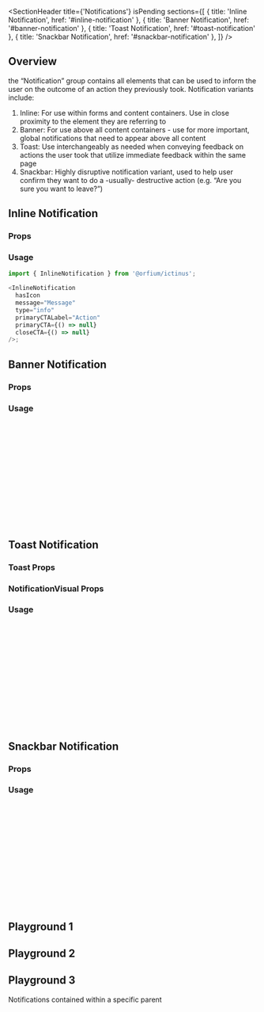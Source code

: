 
<Meta of={NotificationStories} />

<SectionHeader
  title={'Notifications'}
  isPending
  sections={[
    { title: 'Inline Notification', href: '#inline-notification' },
    { title: 'Banner Notification', href: '#banner-notification' },
    { title: 'Toast Notification', href: '#toast-notification' },
    { title: 'Snackbar Notification', href: '#snackbar-notification' },
  ]}
/>

## Overview

the “Notification” group contains all elements that can be used to inform the user on the outcome of an action they previously took.
Notification variants include:

1. Inline: For use within forms and content containers. Use in close proximity to the element they are referring to
2. Banner: For use above all content containers - use for more important, global notifications that need to appear above all content
3. Toast: Use interchangeably as needed when conveying feedback on actions the user took that utilize immediate feedback within the same page
4. Snackbar: Highly disruptive notification variant, used to help user confirm they want to do a -usually- destructive action (e.g. “Are you sure you want to leave?”)

## Inline Notification

### Props

<ArgTypes of={InlineNotification} />

### Usage

```js
import { InlineNotification } from '@orfium/ictinus';

<InlineNotification
  hasIcon
  message="Message"
  type="info"
  primaryCTALabel="Action"
  primaryCTA={() => null}
  closeCTA={() => null}
/>;
```

<Canvas of={NotificationStories.InlineNotificationStory} />

## Banner Notification

### Props

<ArgTypes of={Banner} />

### Usage

```js
import { NotificationsContainer, Banner } from '@orfium/ictinus';

<NotificationsContainer position="bottom-right">
  <Banner
    hasIcon
    title="Title"
    message="Informative Message"
    type="info"
    primaryCTALabel="Action"
    primaryCTA={() => null}
    closeCTA={() => null}
  />
  // add more Banners components here if needed
</NotificationsContainer>;
```

<Canvas of={NotificationStories.BannerNotification} />

## Toast Notification

### Toast Props

<ArgTypes of={Toast} />

### NotificationVisual Props

<ArgTypes of={NotificationVisual} />

### Usage

```js
import { Toast, NotificationVisual } from '@orfium/ictinus';

<NotificationsContainer position="bottom-right">
  <Toast message="message" type="info" isExpanded hasMinimumHeight={false} closeCTA={closeCTA}>
    <NotificationVisual
      title="title"
      primaryCTALabel="Primary CTA Label"
      primaryCTA={primaryCTA}
      secondaryCTALabel="Secondary CTA Label"
      secondaryCTA={secondaryCTA}
      description="Lorem ipsum dolor sit amet, consectetur adipiscing elit. Sed viverra neque nec est porttitor"
    />
  </Toast>
</NotificationsContainer>;
```

<Canvas of={NotificationStories.ToastNotification} />

## Snackbar Notification

### Props

<ArgTypes of={Snackbar} />

### Usage

```js
import { Snackbar } from '@orfium/ictinus';

<NotificationsContainer position="bottom-right">
  <Snackbar
    message="message"
    type="info"
    primaryCTALabel="Primary CTA Label"
    primaryCTA={primaryCTA}
    secondaryCTALabel="Secondary CTA Label"
    secondaryCTA={secondaryCTA}
    description="Lorem ipsum dolor sit amet, consectetur adipiscing elit. Sed viverra neque nec est porttitor"
    closeCTA={closeCTA}
  />
</NotificationsContainer>;
```

<Canvas of={NotificationStories.SnackbarNotification} />

## Playground 1

<Canvas of={NotificationStories.Playground1} />

## Playground 2

<Canvas of={NotificationStories.Playground2} />

## Playground 3

Notifications contained within a specific parent

<Canvas of={NotificationStories.Playground3} />
